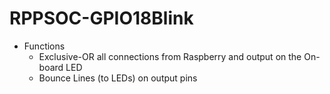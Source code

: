 = RPPSOC-GPIO18Blink =

* Functions
** Exclusive-OR all connections from Raspberry and output on the On-board LED
** Bounce Lines (to LEDs) on output pins
